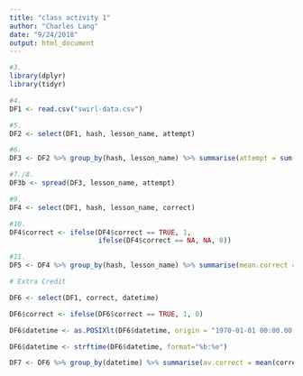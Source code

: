 ```yaml
---
title: "class activity 1"
author: "Charles Lang"
date: "9/24/2018"
output: html_document
---
```


```r
#3.
library(dplyr)
library(tidyr)

#4.
DF1 <- read.csv("swirl-data.csv")

#5.
DF2 <- select(DF1, hash, lesson_name, attempt)

#6.
DF3 <- DF2 %>% group_by(hash, lesson_name) %>% summarise(attempt = sum(attempt))

#7./8.
DF3b <- spread(DF3, lesson_name, attempt)

#9.
DF4 <- select(DF1, hash, lesson_name, correct)

#10.
DF4$correct <- ifelse(DF4$correct == TRUE, 1, 
                      ifelse(DF4$correct == NA, NA, 0))

#11.
DF5 <- DF4 %>% group_by(hash, lesson_name) %>% summarise(mean.correct = mean(correct, na.rm = TRUE))

# Extra Credit

DF6 <- select(DF1, correct, datetime)

DF6$correct <- ifelse(DF6$correct == TRUE, 1, 0)

DF6$datetime <- as.POSIXlt(DF6$datetime, origin = "1970-01-01 00:00.00 UTC")

DF6$datetime <- strftime(DF6$datetime, format="%b:%e")

DF7 <- DF6 %>% group_by(datetime) %>% summarise(av.correct = mean(correct, na.rm = TRUE))
```

